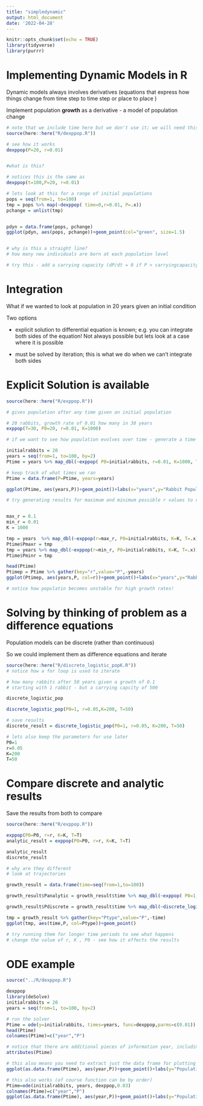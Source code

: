 ```yaml
---
title: "simpledynamic"
output: html_document
date: '2022-04-28'
---
```


```r
knitr::opts_chunk$set(echo = TRUE)
library(tidyverse)
library(purrr)

```

# Implementing Dynamic Models in R

Dynamic models always involves derivatives (equations that express how things change from time step to time step or place to place )


Implement population **growth** as a derivative - a model of population change

```r

# note that we include time here but we don't use it; we will need this later
source(here::here("R/dexppop.R"))

# see how it works
dexppop(P=20, r=0.01)


#what is this?

# notices this is the same as
dexppop(t=100,P=20, r=0.01)

# lets look at this for a range of initial populations
pops = seq(from=1, to=100)
tmp = pops %>% map(~dexppop( time=0,r=0.01, P=.x))
pchange = unlist(tmp)


pdyn = data.frame(pops, pchange)
ggplot(pdyn, aes(pops, pchange))+geom_point(col="green", size=1.5)


# why is this a straight line?
# how many new individuals are born at each population level

# try this - add a carrying capacity (dP/dt = 0 if P > carryingcapacity)
```

# Integration

What if we wanted to look at population in 20 years given an initial condition

Two options

* explicit solution to differential equation is known; e.g. you can integrate both sides of the equation! Not always possible but lets look at a case where it is possible

* must be solved by iteration; this is what we do when we can't integrate both sides 

# Explicit Solution is available


```r
source(here::here("R/exppop.R"))

# gives population after any time given an initial population

# 20 rabbits, growth rate of 0.01 how many in 30 years
exppop(T=30, P0=20, r=0.01, K=1000)

# if we want to see how population evolves over time - generate a time series by running our model for each point in time

initialrabbits = 20
years = seq(from=1, to=100, by=2)
Ptime = years %>% map_dbl(~exppop( P0=initialrabbits, r=0.01, K=1000, T=.x))

# keep track of what times we ran
Ptime = data.frame(P=Ptime, years=years)

ggplot(Ptime, aes(years,P))+geom_point()+labs(x="years",y="Rabbit Population")

# try generating results for maximum and minimum possible r values to compare (guess at what you think)


max_r = 0.1
min_r = 0.01
K = 1000

tmp = years  %>% map_dbl(~exppop(r=max_r, P0=initialrabbits, K=K, T=.x))
Ptime$Pmaxr = tmp
tmp = years %>% map_dbl(~exppop(r=min_r, P0=initialrabbits, K=K, T=.x))
Ptime$Pminr = tmp

head(Ptime)
Ptimep = Ptime %>% gather(key="r",value="P",-years)
ggplot(Ptimep, aes(years,P, col=r))+geom_point()+labs(x="years",y="Rabbit Population")

# notice how populatin becomes unstable for high growth rates! 


```


# Solving by thinking of problem as a difference equations

Population models can be discrete (rather than continuous)

So we could implement them as difference equations and iterate


```r
source(here::here("R/discrete_logistic_popK.R"))
# notice how a for loop is used to iterate

# how many rabbits after 50 years given a growth of 0.1
# starting with 1 rabbit - but a carrying capcity of 500

discrete_logistic_pop

discrete_logistic_pop(P0=1, r=0.05,K=200, T=50)

# save results
discrete_result = discrete_logistic_pop(P0=1, r=0.05, K=200, T=50)

# lets also keep the parameters for use later
P0=1
r=0.05
K=200
T=50

```

# Compare discrete and analytic results

Save the results from both to compare


```r

source(here::here("R/exppop.R"))

exppop(P0=P0, r=r, K=K, T=T)
analytic_result = exppop(P0=P0, r=r, K=K, T=T)

analytic_result
discrete_result

# why are they different
# look at trajectories

growth_result = data.frame(time=seq(from=1,to=100))

growth_result$Panalytic = growth_result$time %>% map_dbl(~exppop( P0=1,r=0.05, K=200,T=.x ))

growth_result$Pdiscrete = growth_result$time %>% map_dbl(~discrete_logistic_pop( P0=1,r=0.05, K=200,T=.x ))

tmp = growth_result %>% gather(key="Ptype",value="P",-time)
ggplot(tmp, aes(time,P, col=Ptype))+geom_point()

# try running them for longer time periods to see what happens 
# change the value of r, K , P0 - see how it effects the results
```


# ODE example
```r


source("../R/dexppop.R")

dexppop
library(deSolve)
initialrabbits = 20
years = seq(from=1, to=100, by=2)

# run the solver
Ptime = ode(y=initialrabbits, times=years, func=dexppop,parms=c(0.01))
head(Ptime)
colnames(Ptime)=c("year","P")

# notice that there are additional pieces of information year, including the method used for integration
attributes(Ptime)

# this also means you need to extract just the data frame for plotting
ggplot(as.data.frame(Ptime), aes(year,P))+geom_point()+labs(y="Population", "years")

# this also works (of course function can be by order)
Ptime=ode(initialrabbits, years, dexppop,0.03)
colnames(Ptime)=c("year","P")
ggplot(as.data.frame(Ptime), aes(year,P))+geom_point()+labs(y="Population", "years")


```
